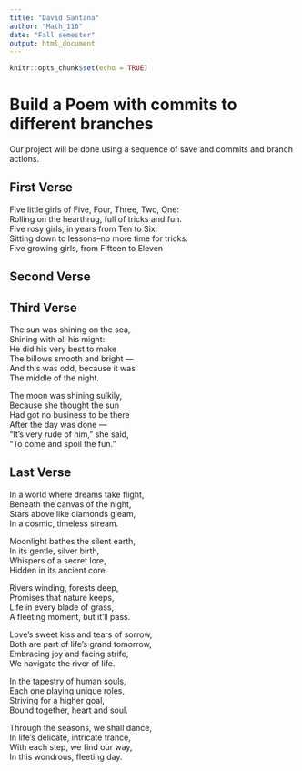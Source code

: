 ```yaml
---
title: "David Santana"
author: "Math_116"
date: "Fall semester"
output: html_document
---
```


```r
knitr::opts_chunk$set(echo = TRUE)
```
# Build a Poem with commits to different branches
Our project will be done using a sequence of save and commits and branch actions.
<!-- Do not modify or change any text in "!--" bracketed areas such as this --- these are instructions to
you, if you change any of this the git program will notice it and compromise your git merging strategy !-->

## First Verse 
<!--Put the first five lines of a poem by Lewis Carrol in this section!-->
Five little girls of Five, Four, Three, Two, One:  
Rolling on the hearthrug, full of tricks and fun.  
Five rosy girls, in years from Ten to Six:  
Sitting down to lessons--no more time for tricks.  
Five growing girls, from Fifteen to Eleven  

## Second Verse
<!--Put the first five lines of a poem by Robert Frost here!-->

## Third Verse
<!--Put the first two verses of The Walrus and the Carpenter here!-->
The sun was shining on the sea,  
      Shining with all his might:  
He did his very best to make  
      The billows smooth and bright —  
And this was odd, because it was  
      The middle of the night.  

The moon was shining sulkily,  
      Because she thought the sun  
Had got no business to be there  
      After the day was done —  
"It's very rude of him," she said,  
      "To come and spoil the fun."  

## Last Verse
<!--Put a short poem you created using chatGPT of 20 to 30 lines,here!-->
In a world where dreams take flight,  
Beneath the canvas of the night,  
Stars above like diamonds gleam,  
In a cosmic, timeless stream.  

Moonlight bathes the silent earth,  
In its gentle, silver birth,  
Whispers of a secret lore,  
Hidden in its ancient core.  

Rivers winding, forests deep,  
Promises that nature keeps,  
Life in every blade of grass,  
A fleeting moment, but it'll pass.  

Love's sweet kiss and tears of sorrow,  
Both are part of life's grand tomorrow,  
Embracing joy and facing strife,  
We navigate the river of life.  

In the tapestry of human souls,  
Each one playing unique roles,  
Striving for a higher goal,  
Bound together, heart and soul.  

Through the seasons, we shall dance,  
In life's delicate, intricate trance,  
With each step, we find our way,  
In this wondrous, fleeting day.  